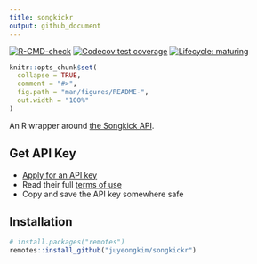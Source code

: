 ```yaml
---
title: songkickr
output: github_document
---
```


<!-- README.md is generated from README.Rmd. Please edit that file -->

<!-- badges: start -->
[![R-CMD-check](https://github.com/juyeongkim/songkickr/workflows/R-CMD-check/badge.svg)](https://github.com/juyeongkim/songkickr/actions)
[![Codecov test coverage](https://codecov.io/gh/juyeongkim/songkickr/branch/master/graph/badge.svg)](https://codecov.io/gh/juyeongkim/songkickr?branch=master)
[![Lifecycle: maturing](https://img.shields.io/badge/lifecycle-maturing-blue.svg)](https://www.tidyverse.org/lifecycle/#maturing)
<!-- badges: end -->


```r
knitr::opts_chunk$set(
  collapse = TRUE,
  comment = "#>",
  fig.path = "man/figures/README-",
  out.width = "100%"
)
```


An R wrapper around [the Songkick API](https://www.songkick.com/developer).


## Get API Key

* [Apply for an API key](https://www.songkick.com/api_key_requests/new)
* Read their full [terms of use](https://www.songkick.com/developer/api-terms-of-use)
* Copy and save the API key somewhere safe


## Installation

``` r
# install.packages("remotes")
remotes::install_github("juyeongkim/songkickr")
```
